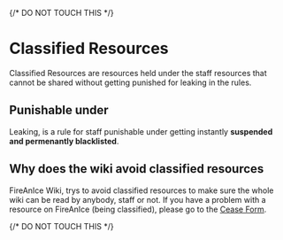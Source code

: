 {/* DO NOT TOUCH THIS */}

# Classified Resources
Classified Resources are resources held under the staff resources that cannot be shared without getting punished for leaking in the rules.

## Punishable under
Leaking, is a rule for staff punishable under getting instantly **suspended and permenantly blacklisted**.

## Why does the wiki avoid classified resources
FireAnIce Wiki, trys to avoid classified resources to make sure the whole wiki can be read by anybody, staff or not. If you have a problem with a resource on FireAnIce (being classified), please go to the [Cease Form](/cease).

{/* DO NOT TOUCH THIS */}
